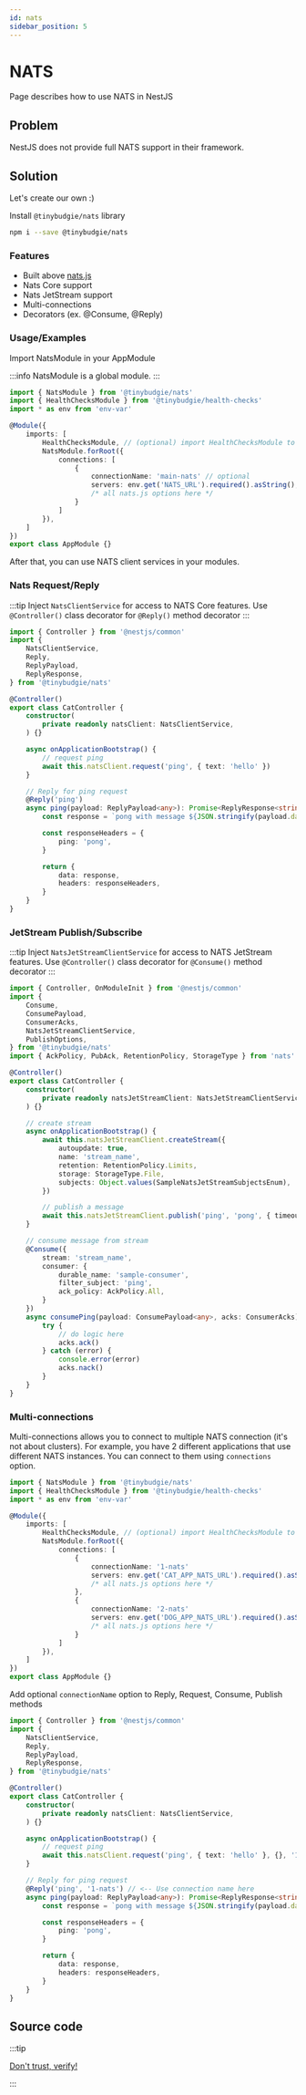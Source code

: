 ```yaml
---
id: nats
sidebar_position: 5
---
```


# NATS

Page describes how to use NATS in NestJS

## Problem

NestJS does not provide full NATS support in their framework.

## Solution

Let's create our own :)

Install `@tinybudgie/nats` library

```bash
npm i --save @tinybudgie/nats
```
    
### Features

- Built above [nats.js](https://github.com/nats-io/nats.js)
- Nats Core support
- Nats JetStream support
- Multi-connections
- Decorators (ex. @Consume, @Reply)

  
### Usage/Examples

Import NatsModule in your AppModule

:::info
NatsModule is a global module.
:::

```ts title="app.module.ts"
import { NatsModule } from '@tinybudgie/nats'
import { HealthChecksModule } from '@tinybudgie/health-checks'
import * as env from 'env-var'

@Module({
    imports: [
        HealthChecksModule, // (optional) import HealthChecksModule to get NATS health status
        NatsModule.forRoot({
            connections: [
                {
                    connectionName: 'main-nats' // optional
                    servers: env.get('NATS_URL').required().asString(),
                    /* all nats.js options here */
                }
            ]
        }),
    ]
})
export class AppModule {}
```

After that, you can use NATS client services in your modules. 


### Nats Request/Reply

:::tip
Inject `NatsClientService` for access to NATS Core features. Use `@Controller()` class decorator for `@Reply()` method decorator
:::

```ts title="cat.controler.ts"
import { Controller } from '@nestjs/common'
import {
    NatsClientService,
    Reply,
    ReplyPayload,
    ReplyResponse,
} from '@tinybudgie/nats'

@Controller()
export class CatController {
    constructor(
        private readonly natsClient: NatsClientService,
    ) {}

    async onApplicationBootstrap() {
        // request ping 
        await this.natsClient.request('ping', { text: 'hello' })
    }

    // Reply for ping request
    @Reply('ping')
    async ping(payload: ReplyPayload<any>): Promise<ReplyResponse<string>> {
        const response = `pong with message ${JSON.stringify(payload.data)}`

        const responseHeaders = {
            ping: 'pong',
        }

        return {
            data: response,
            headers: responseHeaders,
        }
    }
}

```

### JetStream Publish/Subscribe

:::tip
Inject `NatsJetStreamClientService` for access to NATS JetStream features.  Use `@Controller()` class decorator for `@Consume()` method decorator
:::

```ts title="cat.controller.ts"
import { Controller, OnModuleInit } from '@nestjs/common'
import {
    Consume,
    ConsumePayload,
    ConsumerAcks,
    NatsJetStreamClientService,
    PublishOptions,
} from '@tinybudgie/nats'
import { AckPolicy, PubAck, RetentionPolicy, StorageType } from 'nats'

@Controller()
export class CatController {
    constructor(
        private readonly natsJetStreamClient: NatsJetStreamClientService,
    ) {}

    // create stream
    async onApplicationBootstrap() {
        await this.natsJetStreamClient.createStream({
            autoupdate: true,
            name: 'stream_name',
            retention: RetentionPolicy.Limits,
            storage: StorageType.File,
            subjects: Object.values(SampleNatsJetStreamSubjectsEnum),
        })

        // publish a message
        await this.natsJetStreamClient.publish('ping', 'pong', { timeout: 5000 })
    }

    // consume message from stream
    @Consume({
        stream: 'stream_name',
        consumer: {
            durable_name: 'sample-consumer',
            filter_subject: 'ping',
            ack_policy: AckPolicy.All,
        }
    })
    async consumePing(payload: ConsumePayload<any>, acks: ConsumerAcks) {
        try {
            // do logic here
            acks.ack()
        } catch (error) {
            console.error(error)
            acks.nack()
        }
    }
}
```

### Multi-connections

Multi-connections allows you to connect to multiple NATS connection (it's not about clusters).
For example, you have 2 different applications that use different NATS instances. You can connect to them using `connections` option.

```ts title="app.module.ts"
import { NatsModule } from '@tinybudgie/nats'
import { HealthChecksModule } from '@tinybudgie/health-checks'
import * as env from 'env-var'

@Module({
    imports: [
        HealthChecksModule, // (optional) import HealthChecksModule to get NATS health status
        NatsModule.forRoot({
            connections: [
                {
                    connectionName: '1-nats'
                    servers: env.get('CAT_APP_NATS_URL').required().asString(),
                    /* all nats.js options here */
                },
                {
                    connectionName: '2-nats'
                    servers: env.get('DOG_APP_NATS_URL').required().asString(),
                    /* all nats.js options here */
                }
            ]
        }),
    ]
})
export class AppModule {}
```

Add optional `connectionName` option to Reply, Request, Consume, Publish methods

```ts title="cat.controler.ts"
import { Controller } from '@nestjs/common'
import {
    NatsClientService,
    Reply,
    ReplyPayload,
    ReplyResponse,
} from '@tinybudgie/nats'

@Controller()
export class CatController {
    constructor(
        private readonly natsClient: NatsClientService,
    ) {}

    async onApplicationBootstrap() {
        // request ping 
        await this.natsClient.request('ping', { text: 'hello' }, {}, '1-nats') // <-- Use connection name here
    }

    // Reply for ping request
    @Reply('ping', '1-nats') // <-- Use connection name here
    async ping(payload: ReplyPayload<any>): Promise<ReplyResponse<string>> {
        const response = `pong with message ${JSON.stringify(payload.data)}`

        const responseHeaders = {
            ping: 'pong',
        }

        return {
            data: response,
            headers: responseHeaders,
        }
    }
}

```


## Source code

:::tip

[Don't trust, verify!](https://github.com/temarusanov/nx/tree/main/libs/external/nats)

:::

  